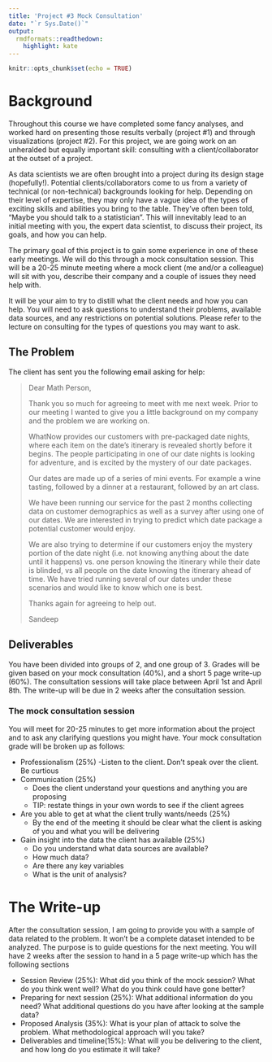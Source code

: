 ```yaml
---
title: 'Project #3 Mock Consultation'
date: "`r Sys.Date()`"
output:
  rmdformats::readthedown:
    highlight: kate
---
```


```r
knitr::opts_chunk$set(echo = TRUE)
```

# Background

Throughout this course we have completed some fancy analyses, and worked hard on presenting those results verbally (project #1) and through visualizations (project #2). For this project, we are going work on an unheralded but equally important skill:  consulting with a client/collaborator at the outset of a project.

As data scientists we are often brought into a project during its design stage (hopefully!). Potential clients/collaborators come to us from a variety of technical (or non-technical) backgrounds looking for help. Depending on their level of expertise, they may only have a vague idea of the types of exciting skills and abilities you bring to the table. They've often been told, "Maybe you should talk to a statistician". This will innevitably lead to an initial meeting with you, the expert data scientist, to discuss their project, its goals, and how you can help. 

The primary goal of this project is to gain some experience in one of these early meetings. We will do this through a mock consultation session. This will be a 20-25 minute meeting where a mock client (me and/or a colleague) will sit with you, describe their company and a couple of issues they need help with. 

It will be your aim to try to distill what the client needs and how you can help. You will need to ask questions to understand their problems, available data sources, and any restrictions on potential solutions. Please refer to the lecture on consulting for the types of questions you may want to ask.

## The Problem

The client has sent you the following email asking for help:

> Dear Math Person,
>
> Thank you so much for agreeing to meet with me next week. Prior 
> to our  meeting I wanted to give you a little background
> on my company and the problem we are working on. 
>
> WhatNow provides our customers with pre-packaged date nights, 
> where each item on the date's itinerary is revealed shortly
> before it begins. The people participating in one of our
> date nights is looking for adventure, and is excited by
> the mystery of our date packages.
>
> Our dates are made up of a series of mini events. For example a 
> wine tasting, followed by a dinner at a restaurant, 
> followed by an art class. 
>
> We have been running our service for the past 2 months
> collecting data on customer demographics as well
> as a survey after using one of our dates. We are interested
> in trying to predict which date package a potential 
> customer would enjoy. 
>
> We are also trying to determine if our customers enjoy
> the mystery portion of the date night (i.e. not knowing
> anything about the date until it happens) vs. one person 
> knowing the itinerary while their date is blinded, vs
> all people on the date knowing the itinerary ahead of time.
> We have tried running several of our dates under these scenarios
> and would like to know which one is best. 
>
> Thanks again for agreeing to help out.
>
> Sandeep


## Deliverables

You have been divided into groups of 2, and one group of 3. Grades will be given based on your mock consultation (40%), and a short 5 page write-up (60%). The consultation sessions will take place between April 1st and April 8th. The write-up will be due in 2 weeks after the consultation session.

### The mock consultation session

You will meet for 20-25 minutes to get more information about
the project and to ask any clarifying questions you might have. Your mock consultation grade will be broken up as follows: 

- Professionalism (25%)
  -Listen to the client. Don't speak over the client. Be curtious 
- Communication (25%)
  - Does the client understand your questions and anything you are proposing
  - TIP: restate things in your own words to see if the client agrees
- Are you able to get at what the client trully wants/needs (25%)
  - By the end of the meeting it should be clear what the client is asking of you and what you will be delivering
- Gain insight into the data the client has available (25%)
  - Do you understand what data sources are available?
  - How much data?
  - Are there any key variables
  - What is the unit of analysis?



# The Write-up

After the consultation session, I am going to provide you with a sample of data related to the problem. It won't be a complete dataset intended to be analyzed. The purpose is to guide questions for the next meeting. You will have 2 weeks after the session to hand in a 5 page write-up which has the following sections


- Session Review (25%): What did you think of the mock session? What do you think went well? What do you think could have gone better? 
- Preparing for next session (25%): What additional information do you need? What additional questions do you have after looking at the sample data? 
- Proposed Analysis (35%): What is your plan of attack to solve the problem. What methodological approach will you take?
- Deliverables and timeline(15%): What will you be delivering to the client, and how long do you estimate it will take?





